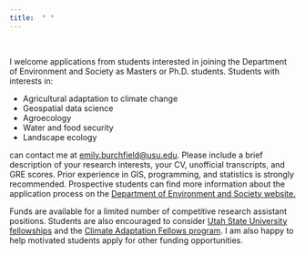 ```yaml
---
title:  " "
---
```


<br />

I welcome applications from students interested in joining the Department of Environment and Society as Masters or Ph.D. students.  Students with interests in:

* Agricultural adaptation to climate change
* Geospatial data science
* Agroecology
* Water and food security
* Landscape ecology

can contact me at [emily.burchfield@usu.edu](mailto:emily.burchfield@usu.edu). Please include a brief description of your research interests, your CV, unofficial transcripts, and GRE scores.  Prior experience in GIS, programming, and statistics is strongly recommended.  Prospective students can find more information about the application process on the [Department of Environment and Society website.](http://qcnr.usu.edu/envs/graduate/future_students)

Funds are available for a limited number of competitive research assistant positions.  Students are also encouraged to consider [Utah State University fellowships](http://rgs.usu.edu/graduateschool/tuition-financial-aid/) and the [Climate Adaptation Fellows program](https://climateadaptation.usu.edu/admission/program-description/).  I am also happy to help motivated students apply for other funding opportunities.
